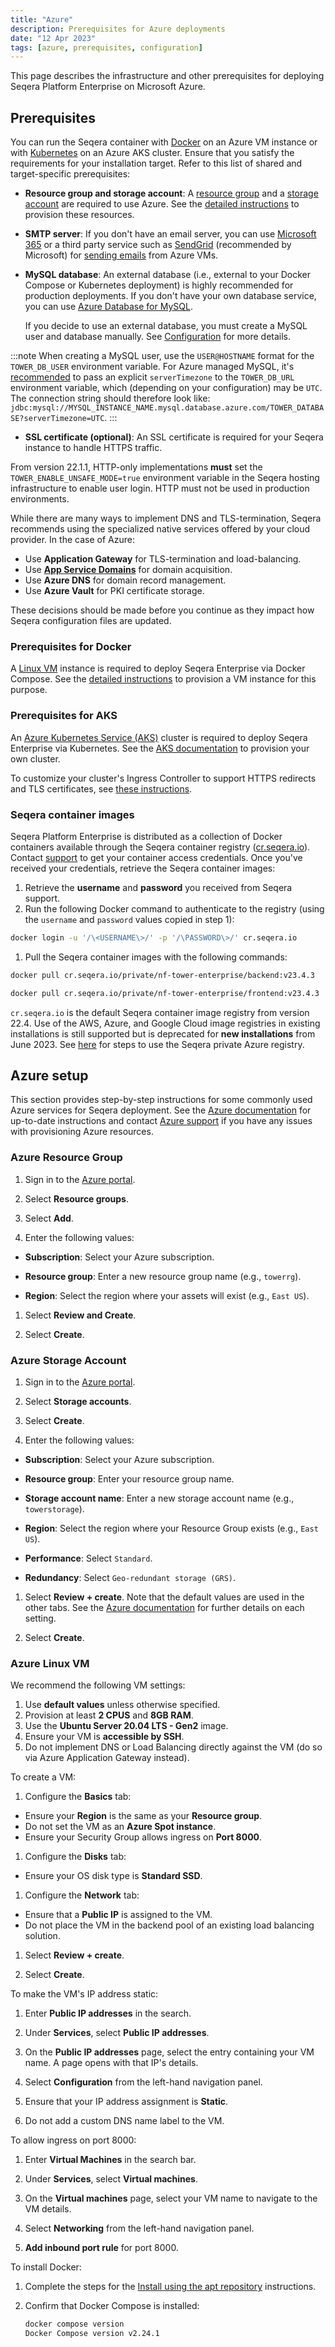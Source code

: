 ```yaml
---
title: "Azure"
description: Prerequisites for Azure deployments
date: "12 Apr 2023"
tags: [azure, prerequisites, configuration]
---
```


This page describes the infrastructure and other prerequisites for deploying Seqera Platform Enterprise on Microsoft Azure.

## Prerequisites

You can run the Seqera container with [Docker](../docker-compose.mdx) on an Azure VM instance or with [Kubernetes](../kubernetes.mdx) on an Azure AKS cluster. Ensure that you satisfy the requirements for your installation target. Refer to this list of shared and target-specific prerequisites:

- **Resource group and storage account**: A [resource group](https://docs.microsoft.com/en-us/azure/azure-resource-manager/management/manage-resource-groups-portal) and a [storage account](https://docs.microsoft.com/en-us/azure/storage/common/storage-account-overview) are required to use Azure. See the [detailed instructions](#azure-setup) to provision these resources.

- **SMTP server**: If you don't have an email server, you can use [Microsoft 365](https://docs.microsoft.com/en-us/exchange/mail-flow-best-practices/how-to-set-up-a-multifunction-device-or-application-to-send-email-using-microsoft-365-or-office-365) or a third party service such as [SendGrid](https://docs.sendgrid.com/for-developers/partners/microsoft-azure-2021) (recommended by Microsoft) for [sending emails](https://docs.microsoft.com/en-us/azure/virtual-network/troubleshoot-outbound-smtp-connectivity#recommended-method-of-sending-email) from Azure VMs.

- **MySQL database**: An external database (i.e., external to your Docker Compose or Kubernetes deployment) is highly recommended for production deployments. If you don't have your own database service, you can use [Azure Database for MySQL](https://docs.microsoft.com/en-us/azure/mysql/quickstart-create-mysql-server-database-using-azure-portal).

  If you decide to use an external database, you must create a MySQL user and database manually. See [Configuration](../configuration/overview.mdx#seqera-and-redis-databases) for more details.

:::note
When creating a MySQL user, use the `USER@HOSTNAME` format for the `TOWER_DB_USER` environment variable. For Azure managed MySQL, it's [recommended](https://docs.microsoft.com/en-us/azure/mysql/connect-java#prepare-a-configuration-file-to-connect-to-azure-database-for-mysql) to pass an explicit `serverTimezone` to the `TOWER_DB_URL` environment variable, which (depending on your configuration) may be `UTC`. The connection string should therefore look like: `jdbc:mysql://MYSQL_INSTANCE_NAME.mysql.database.azure.com/TOWER_DATABASE?serverTimezone=UTC`.
:::

- **SSL certificate (optional)**: An SSL certificate is required for your Seqera instance to handle HTTPS traffic.

From version 22.1.1, HTTP-only implementations **must** set the `TOWER_ENABLE_UNSAFE_MODE=true` environment variable in the Seqera hosting infrastructure to enable user login. HTTP must not be used in production environments.

While there are many ways to implement DNS and TLS-termination, Seqera recommends using the specialized native services offered by your cloud provider. In the case of Azure:

- Use **Application Gateway** for TLS-termination and load-balancing.
- Use [**App Service Domains**](https://docs.microsoft.com/en-us/azure/dns/dns-overview) for domain acquisition.
- Use **Azure DNS** for domain record management.
- Use **Azure Vault** for PKI certificate storage.

These decisions should be made before you continue as they impact how Seqera configuration files are updated.

<!-- To do: Write section on this. Use Application Gateway. Blurb about why  -->

<!-- ? Where to get from? [Free managed cert through App Service. Can generate own. Can buy from Azure (via GoDaddy). Store in Azure Key Vault](https://docs.microsoft.com/en-us/azure/app-service/configure-ssl-certificate) -->
<!-- ### Option 1: Microsoft-Specific -->
<!-- ? This is? [Application Gateway with TLS](https://docs.microsoft.com/en-us/azure/application-gateway/create-ssl-portal), [Application Gateway DNS](https://docs.microsoft.com/en-us/azure/application-gateway/application-gateway-faq), route traffic via DNS system (Route53/Azure DNS) -->

<!-- App service seems to offer DNS and certs but appears to be a full deployment solution - no need for the VM. -->
<!-- URL xxxxx.azurewebsites.net -> seems to allow custom domains (can buy from Azure) -->

### Prerequisites for Docker

A [Linux VM](https://azure.microsoft.com/en-us/services/virtual-machines/) instance is required to deploy Seqera Enterprise via Docker Compose. See the [detailed instructions](#azure-setup) to provision a VM instance for this purpose.

### Prerequisites for AKS

An [Azure Kubernetes Service (AKS)](https://docs.microsoft.com/en-us/azure/aks/kubernetes-walkthrough-portal) cluster is required to deploy Seqera Enterprise via Kubernetes. See the [AKS documentation](https://learn.microsoft.com/en-us/azure/architecture/aws-professional/eks-to-aks/) to provision your own cluster.

To customize your cluster's Ingress Controller to support HTTPS redirects and TLS certificates, see [these instructions](https://azure.github.io/application-gateway-kubernetes-ingress/).

### Seqera container images

Seqera Platform Enterprise is distributed as a collection of Docker containers available through the Seqera
container registry ([cr.seqera.io](https://cr.seqera.io)). Contact [support](https://support.seqera.io) to get your container access credentials. Once you've received your credentials, retrieve the Seqera container images:

1.  Retrieve the **username** and **password** you received from Seqera support.
1.  Run the following Docker command to authenticate to the registry (using the `username` and `password` values copied in step 1):

   ```bash
   docker login -u '/\<USERNAME\>/' -p '/\PASSWORD\>/' cr.seqera.io
   ```

1.  Pull the Seqera container images with the following commands:

   ```bash
   docker pull cr.seqera.io/private/nf-tower-enterprise/backend:v23.4.3

   docker pull cr.seqera.io/private/nf-tower-enterprise/frontend:v23.4.3
   ```

`cr.seqera.io` is the default Seqera container image registry from version 22.4. Use of the AWS, Azure, and Google Cloud image registries in existing installations is still supported but is deprecated for **new installations** from June 2023. See [here](../advanced-topics/seqera-container-images.mdx) for steps to use the Seqera private Azure registry.

## Azure setup

This section provides step-by-step instructions for some commonly used Azure services for Seqera deployment. See the [Azure documentation](https://docs.microsoft.com/en-us/azure/?product=popular) for up-to-date instructions and contact [Azure support](https://support.microsoft.com/en-us/topic/contact-microsoft-azure-support-2315e669-8b1f-493b-5fb1-d88a8736ffe4) if you have any issues with provisioning Azure resources.

### Azure Resource Group

1.  Sign in to the [Azure portal](https://portal.azure.com).

1.  Select **Resource groups**.

1.  Select **Add**.

1.  Enter the following values:

   - **Subscription**: Select your Azure subscription.

   - **Resource group**: Enter a new resource group name (e.g., `towerrg`).

   - **Region**: Select the region where your assets will exist (e.g., `East US`).

1.  Select **Review and Create**.

1.  Select **Create**.

### Azure Storage Account

1.  Sign in to the [Azure portal](https://portal.azure.com).

1.  Select **Storage accounts**.

1.  Select **Create**.

1.  Enter the following values:

   - **Subscription**: Select your Azure subscription.

   - **Resource group**: Enter your resource group name.

   - **Storage account name**: Enter a new storage account name (e.g., `towerstorage`).

   - **Region**: Select the region where your Resource Group exists (e.g., `East US`).

   - **Performance**: Select `Standard`.

   - **Redundancy**: Select `Geo-redundant storage (GRS)`.

1.  Select **Review + create**. Note that the default values are used in the other tabs. See the [Azure documentation](https://docs.microsoft.com/en-ca/azure/storage/common/storage-account-create?tabs=azure-portal#create-a-storage-account-1) for further details on each setting.

1.  Select **Create**.

### Azure Linux VM

We recommend the following VM settings:

1.  Use **default values** unless otherwise specified.
1.  Provision at least **2 CPUS** and **8GB RAM**.
1.  Use the **Ubuntu Server 20.04 LTS - Gen2** image.
1.  Ensure your VM is **accessible by SSH**.
1.  Do not implement DNS or Load Balancing directly against the VM (do so via Azure Application Gateway instead).

To create a VM:

1.  Configure the **Basics** tab:

   - Ensure your **Region** is the same as your **Resource group**.
   - Do not set the VM as an **Azure Spot instance**.
   - Ensure your Security Group allows ingress on **Port 8000**.

1.  Configure the **Disks** tab:

   - Ensure your OS disk type is **Standard SSD**.

1.  Configure the **Network** tab:

   - Ensure that a **Public IP** is assigned to the VM.
   - Do not place the VM in the backend pool of an existing load balancing solution.

1.  Select **Review + create**.

1.  Select **Create**.

To make the VM's IP address static:

1.  Enter **Public IP addresses** in the search.

1.  Under **Services**, select **Public IP addresses**.

1.  On the **Public IP addresses** page, select the entry containing your VM name. A page opens with that IP's details.

1.  Select **Configuration** from the left-hand navigation panel.

1.  Ensure that your IP address assignment is **Static**.

1.  Do not add a custom DNS name label to the VM.

To allow ingress on port 8000:

1.  Enter **Virtual Machines** in the search bar.

1.  Under **Services**, select **Virtual machines**.

1.  On the **Virtual machines** page, select your VM name to navigate to the VM details.

1.  Select **Networking** from the left-hand navigation panel.

1.  **Add inbound port rule** for port 8000.

To install Docker:

1.  Complete the steps for the [Install using the apt repository][docker] instructions.
1.  Confirm that Docker Compose is installed:

    ```bash
    docker compose version
    Docker Compose version v2.24.1
    ```

[docker]: https://docs.docker.com/engine/install/ubuntu/#install-using-the-repository
